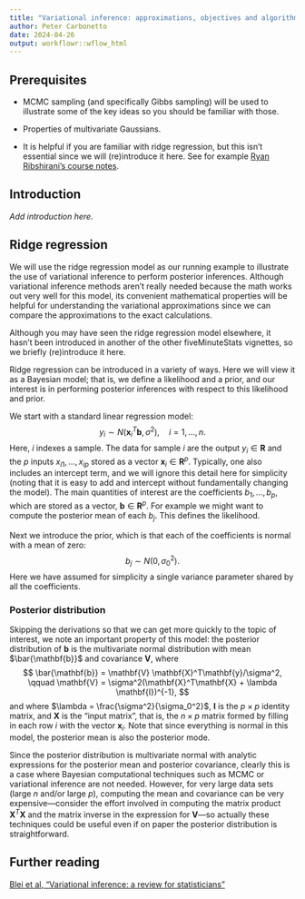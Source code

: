 ```yaml
---
title: "Variational inference: approximations, objectives and algorithms"
author: Peter Carbonetto
date: 2024-04-26
output: workflowr::wflow_html
---
```


## Prerequisites

+ MCMC sampling (and specifically Gibbs sampling) will be used to
  illustrate some of the key ideas so you should be familiar with
  those.

+ Properties of multivariate Gaussians.

+ It is helpful if you are familiar with ridge regression, but this
  isn't essential since we will (re)introduce it here. See for example
  [Ryan Ribshirani's course notes][ryantibs-ridge].

## Introduction

*Add introduction here.*

## Ridge regression

We will use the ridge regression model as our running example to
illustrate the use of variational inference to perform posterior
inferences. Although variational inference methods aren't really
needed because the math works out very well for this model, its
convenient mathematical properties will be helpful for understanding
the variational approximations since we can compare the approximations
to the exact calculations.

Although you may have seen the ridge regression model elsewhere, it
hasn't been introduced in another of the other fiveMinuteStats
vignettes, so we briefly (re)introduce it here.

Ridge regression can be introduced in a variety of ways. Here we will
view it as a Bayesian model; that is, we define a likelihood and a
prior, and our interest is in performing posterior inferences with
respect to this likelihood and prior.

We start with a standard linear regression model:
$$
y_i \sim N(\mathbf{x}_i^T\mathbf{b}, \sigma^2), \quad i = 1, \ldots, n.
$$
Here, $i$ indexes a sample. The data for sample $i$ are the output
$y_i \in \mathbf{R}$ and the $p$ inputs $x_{i1}, \ldots, x_{ip}$
stored as a vector $\mathbf{x}_i \in \mathbf{R}^p$. Typically, one
also includes an intercept term, and we will ignore this detail here
for simplicity (noting that it is easy to add and intercept without
fundamentally changing the model). The main quantities of interest are
the coefficients $b_1, \ldots, b_p$, which are stored as a vector,
$\mathbf{b} \in \mathbf{R}^p$. For example we might want to compute
the posterior mean of each $b_j$. This defines the likelihood.

Next we introduce the prior, which is that each of the coefficients is
normal with a mean of zero:
$$
b_j \sim N(0, \sigma_0^2).
$$
Here we have assumed for simplicity a single variance parameter shared
by all the coefficients.

### Posterior distribution

Skipping the derivations so that we can get more quickly to the topic
of interest, we note an important property of this model: the
posterior distribution of $\mathbf{b}$ is the multivariate normal
distribution with mean $\bar{\mathbf{b}}$ and covariance
$\mathbf{V}$, where
$$
\bar{\mathbf{b}} = \mathbf{V} \mathbf{X}^T\mathbf{y}/\sigma^2,
\qquad
\mathbf{V} = \sigma^2(\mathbf{X}^T\mathbf{X} + \lambda \mathbf{I})^{-1},
$$
and where $\lambda = \frac{\sigma^2}{\sigma_0^2}$, $\mathbf{I}$ is the
$p \times p$ identity matrix, and $\mathbf{X}$ is the "input matrix",
that is, the $n \times p$ matrix formed by filling in each row $i$
with the vector $\mathbf{x}_i$.  Note that since everything is normal
in this model, the posterior mean is also the posterior mode.

Since the posterior distribution is multivariate normal with analytic
expressions for the posterior mean and posterior covariance, clearly
this is a case where Bayesian computational techniques such as MCMC or
variational inference are not needed. However, for very large data
sets (large $n$ and/or large $p$), computing the mean and covariance
can be very expensive—consider the effort involved in computing the
matrix product $\mathbf{X}^T \mathbf{X}$ and the matrix inverse in the
expression for $\mathbf{V}$—so actually these techniques could be
useful even if on paper the posterior distribution is straightforward.

## Further reading

[Blei et al, "Variational inference: a review for statisticians"][blei-2017]

[blei-2017]: https://doi.org/10.1080/01621459.2017.1285773
[ryantibs-ridge]: https://github.com/ryantibs/statlearn-s24/
